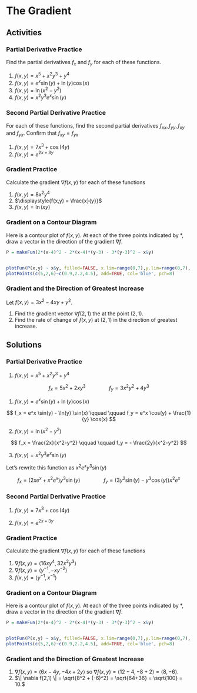# The Gradient


## Activities


### Partial Derivative Practice

Find the partial derivatives $f_x$ and $f_y$ for each of these functions.

1.  $f(x,y) = x^5 + x^2y^3 + y^4$
1. $f(x,y) = e^x \sin(y) + \ln(y) \cos(x)$
1. $f(x,y) = \ln (x^2 - y^2)$
1. $f(x,y) = x^2 y^3 e^x \sin(y)$

### Second Partial Derivative Practice

For each of these functions, find the second partial derivatives $f_{xx}, f_{yy}, f_{xy}$ and $f_{yx}$. Confirm that $f_{xy} = f_{yx}$

1. $f(x,y) = 7x^3 + \cos(4y)$
2. $f(x,y) = e^{2x+3y}$

### Gradient Practice

Calculate the gradient $\nabla f(x,y)$ for each of these functions

1. $f(x,y) = 8x^2y^4$
1. $\displaystyle{f(x,y) = \frac{x}{y}}$
1. $f(x,y) = \ln(xy)$

### Gradient on a Contour Diagram

Here is a contour plot of $f(x,y)$. At each of the three points indicated by $*$, draw a vector in the direction of the gradient $\nabla f$. 

```r
P = makeFun(2*(x-4)^2 - 2*(x-4)*(y-3) - 3*(y-3)^2 ~ x&y)


plotFun(P(x,y) ~ x&y, filled=FALSE, x.lim=range(0,7),y.lim=range(0,7), levels =seq(-50,50,10) )
plotPoints(c(5,2,6)~c(0.9,2.2,4.5), add=TRUE, col='blue', pch=8)
```

### Gradient and the Direction of Greatest Increase

Let $f(x,y) = 3x^2 - 4xy + y^2$.

1. Find the gradient vector $\nabla f(2,1)$ the at the point $(2,1)$. 
1. Find the rate of change of $f(x,y)$ at $(2,1)$ in the direction of greatest increase.



## Solutions


### Partial Derivative Practice


1.  $f(x,y) = x^5 + x^2y^3 + y^4$

$$
f_x = 5x^2 + 2xy^3 \qquad \qquad f_y = 3x^2y^2 + 4y^3
$$

1. $f(x,y) = e^x \sin(y) + \ln(y) \cos(x)$

$$
f_x = e^x \sin(y) - \ln(y) \sin(x) \qquad \qquad f_y = e^x \cos(y) + \frac{1}{y} \cos(x)
$$

2. $f(x,y) = \ln (x^2 - y^2)$


$$
f_x = \frac{2x}{x^2-y^2} \qquad \qquad f_y = - \frac{2y}{x^2-y^2}
$$

3. $f(x,y) = x^2 y^3 e^x \sin(y)$

Let's rewrite this function as $x^2 e^x y^3 \sin(y)$

$$
f_x = (2xe^x + x^2e^x) y^3\sin(y) \qquad \qquad
f_y = (3y^2 \sin(y) - y^3 \cos(y)) x^2 e^x
$$

### Second Partial Derivative Practice


1. $f(x,y) = 7x^3 + \cos(4y)$

\begin{align*}
f_x &= 21 x^2 \\
f_{xx} &= 42 x \\
f_{xy} &= 0 \\
\\
f_y &= -4 \sin(4y) \\
f_{yy} &= -16 \cos(y) \\
f_{yx} &=0
\end{align*}


2. $f(x,y) = e^{2x+3y}$

\begin{align*}
f_x &= 2e^{2x+3y} \\
f_{xx} &= 4e^{2x+3y} \\
f_{xy} &= 6e^{2x+3y} \\
\\
f_y &= 3e^{2x+3y} \\
f_{yy} &= 9e^{2x+3y} \\
f_{yx} &= 6e^{2x+3y}
\end{align*}

### Gradient Practice

Calculate the gradient $\nabla f(x,y)$ for each of these functions

1. $\nabla f(x,y) = \langle 16x y^4, 32x^2y^3 \rangle$
1. $\nabla f(x,y) = \langle y^{-1}, -xy^{-2} \rangle$ 
1. $f(x,y) = \langle y^{-1}, x^{-1} \rangle$

### Gradient on a Contour Diagram

Here is a contour plot of $f(x,y)$. At each of the three points indicated by $*$, draw a vector in the direction of the gradient $\nabla f$. 

```r
P = makeFun(2*(x-4)^2 - 2*(x-4)*(y-3) - 3*(y-3)^2 ~ x&y)


plotFun(P(x,y) ~ x&y, filled=FALSE, x.lim=range(0,7),y.lim=range(0,7), levels =seq(-50,50,10) )
plotPoints(c(5,2,6)~c(0.9,2.2,4.5), add=TRUE, col='blue', pch=8)

```

### Gradient and the Direction of Greatest Increase

1. $\nabla f(x,y) = \langle 6x - 4y, -4x + 2y \rangle$ so 
$\nabla f(x,y) = \langle 12 - 4, -8 + 2 \rangle = \langle 8, -6 \rangle$.
1. $\| \nabla f(2,1) \| = \sqrt{8^2 + (-6)^2} = \sqrt{64+36} = \sqrt{100} = 10.$

